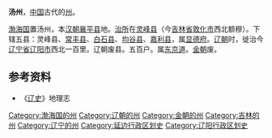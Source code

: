 {{otheruses|other=唐朝的汤州|汤州 (唐朝)}}
'''汤州'''，[[中国|中国]]古代的[[州|州]]。

[[渤海国|渤海国]]置汤州，本[[汉朝|汉朝]][[襄平县|襄平县]]地。[[治所|治所]]在[[灵峰县|灵峰县]]（今[[吉林省|吉林省]][[敦化市|敦化市]]西北额穆）。下辖五县：灵峰县、[[常丰县|常丰县]]、[[白石县|白石县]]、[[均谷县|均谷县]]、[[嘉利县|嘉利县]]，属[[显德府|显德府]]。[[辽朝|辽朝]]时，徙治今[[辽宁省|辽宁省]][[辽阳市|辽阳市]]西北一百里。辽朝废县。五百户。属[[东京道|东京道]]。[[金朝|金朝]]废。

==参考资料==
*《[[辽史|辽史]]》地理志

{{渤海国行政区划|nocat}}
{{辽朝行政区划|nocat}}
{{DEFAULTSORT:T}}
[[Category:渤海国的州|Category:渤海国的州]]
[[Category:辽朝的州|Category:辽朝的州]]
[[Category:金朝的州|Category:金朝的州]]
[[Category:吉林的州|Category:吉林的州]]
[[Category:辽宁的州|Category:辽宁的州]]
[[Category:延边行政区划史|Category:延边行政区划史]]
[[Category:辽阳行政区划史|Category:辽阳行政区划史]]
